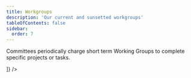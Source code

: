 ```yaml
---
title: Workgroups
description: 'Our current and sunsetted workgroups'
tableOfContents: false
sidebar:
  order: 7
---
```


Committees periodically charge short term Working Groups to complete specific projects or tasks.

<Table
  src="src/tables/workgroups.csv"
  columns={[
    { key: "Workgroup",  width: "30%", render: "markdown" },
    { key: "Dates", width: "10%" },
    { key: "Summary", width: "40%" },
    { key: "Leads",   width: "20%" },

  ]}
/>